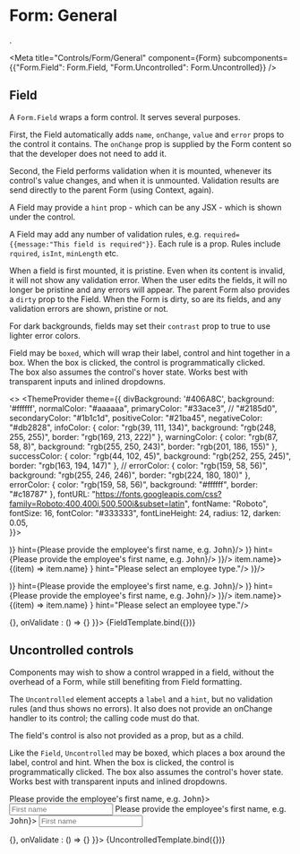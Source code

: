 
# Form: General 
.

<Meta 
  title="Controls/Form/General" 
  component={Form}
  subcomponents={{"Form.Field": Form.Field, "Form.Uncontrolled": Form.Uncontrolled}}
/>

<Form {...args}></Form>

## Field

A `Form.Field` wraps a form control. It serves several purposes.

First, the Field automatically adds `name`, `onChange`, `value` and `error`
props to the control it contains. The `onChange` prop is supplied by the Form
content so that the developer does not need to add it.

Second, the Field performs validation when it is mounted, whenever its control's value 
changes, and when it is unmounted. Validation results are send directly to the parent
Form (using Context, again).

A Field may provide a `hint` prop - which can be any JSX - which is shown under the
control.

A Field may add any number of validation rules, e.g. `required={{message:"This field is required"}}`.
Each rule is a prop. Rules include `rquired`, `isInt`, `minLength` etc.

When a field is first mounted, it is pristine. Even when its content is invalid, it will
not show any validation error. When the user edits the fields, it will no longer be 
pristine and any errors will appear. The parent Form also provides a `dirty` prop to the
Field. When the Form is dirty, so are its fields, and any validation errors are shown, pristine or not.

For dark backgrounds, fields may set their `contrast` prop to true to use lighter error colors.

Field may be `boxed`, which will wrap their label, control and hint together
in a box. When the box is clicked, the control is programmatically clicked.  
The box also assumes the control's hover state.  Works best with transparent 
inputs and inlined dropdowns.


<>
  <ThemeProvider theme={{
    divBackground:   '#406A8C', 
    background:      '#ffffff',
    normalColor:     "#aaaaaa",
    primaryColor:    "#33ace3", // "#2185d0",
    secondaryColor:  "#1b1c1d",
    positiveColor:   "#21ba45",
    negativeColor:   "#db2828",
    infoColor:       { color: "rgb(39, 111, 134)", background: "rgb(248, 255, 255)", border: "rgb(169, 213, 222)" },
    warningColor:    { color: "rgb(87, 58, 8)",    background: "rgb(255, 250, 243)", border: "rgb(201, 186, 155)" },
    successColor:    { color: "rgb(44, 102, 45)",  background: "rgb(252, 255, 245)", border: "rgb(163, 194, 147)" },
    // errorColor:      { color: "rgb(159, 58, 56)",  background: "rgb(255, 246, 246)", border: "rgb(224, 180, 180)" },
    errorColor:      { color: "rgb(159, 58, 56)",  background: "#ffffff", border: "#c18787" }, 
    fontURL:         "https://fonts.googleapis.com/css?family=Roboto:400,400i,500,500i&subset=latin",
    fontName:        "Roboto",
    fontSize:        16,
    fontColor:       "#333333",
    fontLineHeight:  24,
    radius:          12,
    darken:          0.05,  
  }}>
  <div style={{padding: '30px', background: '#406A8C'}}>
    <Form {...args}>
      <Form.Field
        required={{message: "Employee first name is required."}}
        width={1} label="FIRST NAME"
        name="employee_firstname" 
        boxed
        value={"First name"}
        control={(<Input transparent type="text" placeholder="First name" fluid/>)}
        hint={<span>Please provide the employee's first name, e.g. <kbd>John</kbd></span>}/>
      <Form.Field
        required={{message: "Employee first name is required."}}
        width={1} label="FIRST NAME (UNBOXED)"
        name="employee_firstname_unboxed" 
        value={"First name"}
        control={(<Input type="text" placeholder="First name" fluid/>)}
        hint={<span>Please provide the employee's first name, e.g. <kbd>John</kbd></span>}/>    
      <Form.Field
        required={{message: ""}}
        width={1} label="FIRST NAME (NO HINT)"
        name="employee_firstname_2" 
        boxed
        value={"First name"}
        control={(<Input transparent type="text" placeholder="First name" fluid/>)}/>
      <Form.Field
        required={{message: "Employee type is required."}}
        width={1} label="TYPE"
        name="employee_type" 
        boxed
        value={null}
        control={
          <Dropdown clearable inline data={types} placeholder="Type" fluid label={(item) => item.name}>
            <Dropdown.Column>{(item) => item.name}</Dropdown.Column>
          </Dropdown>
        }
        hint="Please select an employee type."/>        
      <Form.Field
        required={{message: ""}}
        width={1} label="DATE"
        name="employee_date" 
        boxed
        value={null}
        control={(<Input transparent type="date" placeholder="Date" fluid/>)}/>        
      </Form>
    </div>
  </ThemeProvider>
  <div style={{padding: '30px', background: '#ffffff'}}>
  <Form {...args}>
    <Form.Field
      required={{message: "Employee first name is required."}}
      width={1} label="FIRST NAME"
      name="employee_firstname" 
      boxed
      value={"First name"}
      control={(<Input transparent type="text" placeholder="First name" fluid/>)}
      hint={<span>Please provide the employee's first name, e.g. <kbd>John</kbd></span>}/>
    <Form.Field
      required={{message: "Employee first name is required."}}
      width={1} label="FIRST NAME (UNBOXED)"
      name="employee_firstname_unboxed" 
      value={"First name"}
      control={(<Input type="text" placeholder="First name" fluid/>)}
      hint={<span>Please provide the employee's first name, e.g. <kbd>John</kbd></span>}/>    
    <Form.Field
      required={{message: ""}}
      width={1} label="FIRST NAME (NO HINT)"
      name="employee_firstname_2" 
      boxed
      value={"First name"}
      control={(<Input transparent type="text" placeholder="First name" fluid/>)}/>
    <Form.Field
      required={{message: "Employee type is required."}}
      width={1} label="TYPE"
      name="employee_type" 
      boxed
      value={null}
      control={
        <Dropdown clearable inline data={types} placeholder="Type" fluid label={(item) => item.name}>
          <Dropdown.Column>{(item) => item.name}</Dropdown.Column>
        </Dropdown>
      }
      hint="Please select an employee type."/>        
    </Form>
  </div> 
</>

<Canvas>
  <Story
    name="Field"
    args={{ data: {}, onChange: () => {}, onValidate : () => {} }}>
    {FieldTemplate.bind({})}
  </Story>
</Canvas>

## Uncontrolled controls

Components may wish to show a control wrapped in a field, without the
overhead of a Form, while still benefiting from Field formatting. 

The `Uncontrolled` element accepts a `label` and a `hint`, but no validation
rules (and thus shows no errors). It also does not provide an onChange
handler to its control; the calling code must do that.

The field's control is also not provided as a prop, but as a child.

Like the `Field`, `Uncontrolled` may be boxed, which places a box around the 
label, control and hint. When the box is clicked, the control is 
programmatically clicked.  The box also assumes the control's hover state.
Works best with transparent inputs and inlined dropdowns.

<Form {...args}>
  <Form.Uncontrolled
    width={1} label="First name"
    hint={<span>Please provide the employee's first name, e.g. <kbd>John</kbd></span>}>
    <Input type="text" placeholder="First name" fluid/>
  </Form.Uncontrolled>
  <Form.Uncontrolled
    width={1} label="FIRST NAME (BOXED)" boxed
    hint={<span>Please provide the employee's first name, e.g. <kbd>John</kbd></span>}>
    <Input type="text" transparent placeholder="First name" fluid/>
  </Form.Uncontrolled>  
</Form>

<Canvas>
  <Story
    name="Uncontrolled"
    args={{ data: {}, onChange: () => {}, onValidate : () => {} }}>
    {UncontrolledTemplate.bind({})}
  </Story>
</Canvas>
